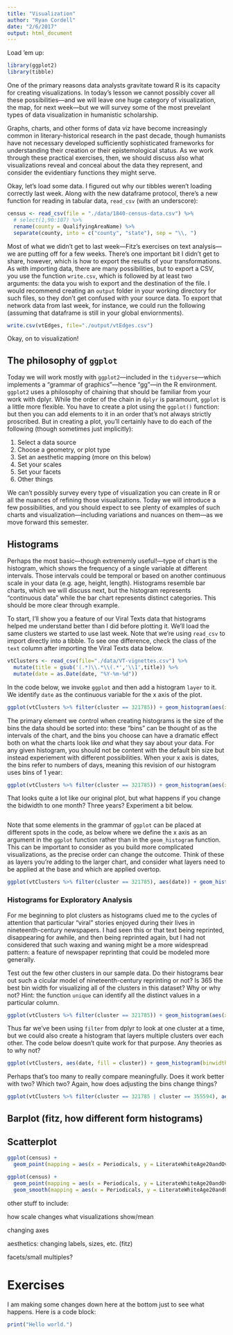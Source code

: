 ```yaml
---
title: "Visualization"
author: "Ryan Cordell"
date: "2/6/2017"
output: html_document
---
```


Load 'em up:

```r
library(ggplot2)
library(tibble)
```

One of the primary reasons data analysts gravitate toward R is its capacity for creating visualizations. In today's lesson we cannot possibly cover all these possibilities—and we will leave one huge category of visualization, the map, for next week—but we will survey some of the most prevelant types of data visualization in humanistic scholarship. 

Graphs, charts, and other forms of data viz have become increasingly common in literary-historical research in the past decade, though humanists have not necessary developed sufficiently sophisticated frameworks for understanding their creation or their epistemological status. As we work through these practical exercises, then, we should discuss also what visualizations reveal and conceal about the data they represent, and consider the evidentiary functions they might serve. 

Okay, let's load some data. I figured out why our tibbles weren't loading correctly last week. Along with the new dataframe protocol, there's a new function for reading in tabular data, `read_csv` (with an underscore):

```r
census <- read_csv(file = "./data/1840-census-data.csv") %>%
  # select(1,90:107) %>%
  rename(county = QualifyingAreaName) %>%
  separate(county, into = c("county", "state"), sep = "\\, ")
```

Most of what we didn't get to last week—Fitz's exercises on text analysis—we are putting off for a few weeks. There's one important bit I didn't get to share, however, which is how to export the results of your transformations. As with importing data, there are many possibilities, but to export a CSV, you use the function `write.csv`, which is followed by at least two arguments: the data you wish to export and the destination of the file. I would recommend creating an `output` folder in your working directory for such files, so they don't get confused with your source data. To export that network data from last week, for instance, we could run the following (assuming that dataframe is still in your global enviornments). 

```r

write.csv(vtEdges, file="./output/vtEdges.csv")

```

Okay, on to visualization! 

## The philosophy of `ggplot`

Today we will work mostly with `ggplot2`—included in the `tidyverse`—which implements a "grammar of graphics"—hence "gg"—in the R environment. `ggplot2` uses a philosophy of chaining that should be familiar from your work with dplyr. While the order of the chain in `dplyr` is paramount, `ggplot` is a little more flexible. You have to create a plot using the `ggplot()` function: but then you can add elements to it in an order that's not always strictly proscribed. But in creating a plot, you'll certainly have to do each of the following (though sometimes just implicitly):

1. Select a data source
2. Choose a geometry, or plot type
3. Set an aesthetic mapping (more on this below)
4. Set your scales
5. Set your facets
6. Other things

We can't possibly survey every type of visualization you can create in R or all the nuances of refining those visualizations. Today we will introduce a few possibilities, and you should expect to see plenty of examples of such charts and visualization—including variations and nuances on them—as we move forward this semester.

## Histograms

Perhaps the most basic—though extrememly useful!—type of chart is the histogram, which shows the frequency of a single variable at different intervals. Those intervals could be temporal or based on another continuous scale in your data (e.g. age, height, length). Histograms resemble bar charts, which we will discuss next, but the histogram represents "continuous data" while the bar chart represents distinct categories. This should be more clear through example.  

To start, I'll show you a feature of our Viral Texts data that histograms helped me understand better than I did before plotting it. We'll load the same clusters we started to use last week. Note that we're using `read_csv` to import directly into a tibble. To see one difference, check the class of the `text` column after importing the Viral Texts data below.

```r

vtClusters <- read_csv(file="./data/VT-vignettes.csv") %>% 
  mutate(title = gsub('(.*)\\.*\\(.*','\\1',title)) %>%
  mutate(date = as.Date(date, "%Y-%m-%d"))

```

In the code below, we invoke `ggplot` and then add a histogram `layer` to it. We identify `date` as the continuous variable for the x axis of the plot.

```r

ggplot(vtClusters %>% filter(cluster == 321785)) + geom_histogram(aes(x=date))

```

The primary element we control when creating histograms is the size of the bins the data should be sorted into: these "bins" can be thought of as the intervals of the chart, and the bins you choose can have a dramatic effect both on what the charts look like *and* what they say about your data. For any given histogram, you should not be content with the default bin size but instead experiement with different possibilities. When your x axis is dates, the bins refer to numbers of days, meaning this revision of our histogram uses bins of 1 year:

```r

ggplot(vtClusters %>% filter(cluster == 321785)) + geom_histogram(aes(x=date), binwidth=365)

```

That looks quite a lot like our original plot, but what happens if you change the bidwidth to one month? Three years? Experiment a bit below.

```r



```

Note that some elements in the grammar of `ggplot` can be placed at different spots in the code, as below where we define the x axis as an argument in the `ggplot` function rather than in the `geom_histogram` function. This can be important to consider as you build more complicated visualizations, as the precise order can change the outcome. Think of these as layers you're adding to the larger chart, and consider what layers need to be applied at the base and which are applied overtop. 

```r

ggplot(vtClusters %>% filter(cluster == 321785), aes(date)) + geom_histogram(binwidth=365)

```

### Histograms for Exploratory Analysis

For me beginning to plot clusters as histograms clued me to the cycles of attention that particular "viral" stories enjoyed during their lives in nineteenth-century newspapers. I had seen this or that text being reprinted, disappearing for awhile, and then being reprinted again, but I had not considered that such waxing and waning might be a more widespread pattern: a feature of newspaper reprinting that could be modeled more generally. 

Test out the few other clusters in our sample data. Do their histograms bear out such a cicular model of nineteenth-century reprinting or not? Is 365 the best bin width for visualizing all of the clusters in this dataset? Why or why not? Hint: the function `unique` can identify all the distinct values in a particular column.

```r

ggplot(vtClusters %>% filter(cluster == 321785)) + geom_histogram(aes(x=date), binwidth=365)

```

Thus far we've been using `filter` from dplyr to look at one cluster at a time, but we could also create a histogram that layers multiple clusters over each other. The code below doesn't quite work for that purpose. Any theories as to why not?

```r

ggplot(vtClusters, aes(date, fill = cluster)) + geom_histogram(binwidth=365)


```


Perhaps that's too many to really compare meaningfully. Does it work better with two? Which two? Again, how does adjusting the bins change things?

```r

ggplot(vtClusters %>% filter(cluster == 321785 | cluster == 355594), aes(date, fill = as.character(cluster))) + geom_histogram(binwidth=365)

```

## Barplot (fitz, how different form histograms)


## Scatterplot

```r

ggplot(census) +
  geom_point(mapping = aes(x = Periodicals, y = LiterateWhiteAge20andOver))

```

```r
ggplot(census) + 
  geom_point(mapping = aes(x = Periodicals, y = LiterateWhiteAge20andOver)) +
  geom_smooth(mapping = aes(x = Periodicals, y = LiterateWhiteAge20andOver))
```



other stuff to include:

how scale changes what visualizations show/mean

changing axes 

aesthetics: changing labels, sizes, etc. (fitz)

facets/small multiples?


# Exercises

I am making some changes down here at the bottom just to see what happens. Here is a code block:

```r

print("Hello world.")

```

